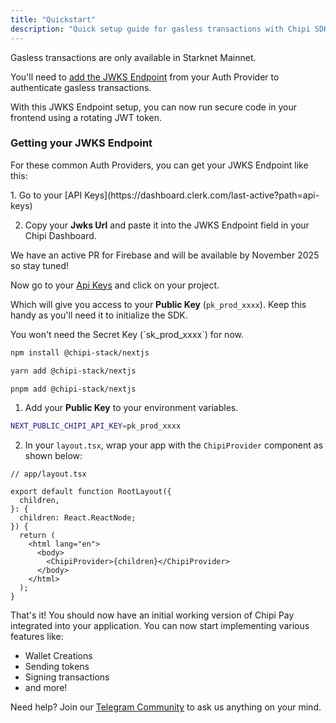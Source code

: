 ```yaml
---
title: "Quickstart"
description: "Quick setup guide for gasless transactions with Chipi SDK in Next.js applications"
---
```


<Warning>
  Gasless transactions are only available in Starknet Mainnet.
</Warning>

<Steps>
  <Step title="Configure your Authentication" titleSize="h2">

You'll need to [add the JWKS Endpoint](https://dashboard.chipipay.com/configure/jwks-endpoint) from your Auth Provider to authenticate gasless transactions.

<Tip>
  With this JWKS Endpoint setup, you can now run secure code in your frontend
  using a rotating JWT token.
</Tip>

### Getting your JWKS Endpoint

For these common Auth Providers, you can get your JWKS Endpoint like this:

<Tabs>
  <Tab title="Clerk">
  1. Go to your [API Keys](https://dashboard.clerk.com/last-active?path=api-keys)

  2. Copy your **Jwks Url** and paste it into the JWKS Endpoint field in your Chipi Dashboard.
  </Tab>

  <Tab title="Firebase">
  We have an active PR for Firebase and will be available by November 2025
   so stay tuned!

  </Tab>

</Tabs>

</Step>

<Step title="Get your Public Key" titleSize="h2">

Now go to your [Api Keys](https://dashboard.chipipay.com/configure/api-keys) and click on your project.

Which will give you access to your **Public Key** (`pk_prod_xxxx`). Keep this handy as you'll need it to initialize the SDK.

<Info>
 You won't need the Secret Key (`sk_prod_xxxx`) for now.
</Info>

</Step>

<Step title="Install the SDK" titleSize="h2">

<CodeGroup>

```bash npm
npm install @chipi-stack/nextjs
```

```bash yarn
yarn add @chipi-stack/nextjs
```

```bash pnpm
pnpm add @chipi-stack/nextjs
```

</CodeGroup>

</Step>

<Step title="Initialize the SDK" titleSize="h2">

1. Add your **Public Key** to your environment variables.

```bash
NEXT_PUBLIC_CHIPI_API_KEY=pk_prod_xxxx
```



2. In your `layout.tsx`, wrap your app with the `ChipiProvider` component as shown below:

```tsx
// app/layout.tsx

export default function RootLayout({
  children,
}: {
  children: React.ReactNode;
}) {
  return (
    <html lang="en">
      <body>
        <ChipiProvider>{children}</ChipiProvider>
      </body>
    </html>
  );
}
```

</Step>

<Step title="Celebrate & Learn More!" titleSize="h2">

That's it! You should now have an initial working version of Chipi Pay integrated into your application. You can now start implementing various features like:

- Wallet Creations
- Sending tokens
- Signing transactions
- and more!


Need help? Join our [Telegram Community](https://t.me/+e2qjHEOwImkyZDVh) to ask us anything on your mind.

</Step>

</Steps>
